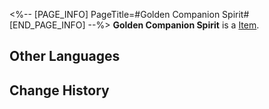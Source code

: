 <%-- [PAGE_INFO]
PageTitle=#Golden Companion Spirit#
[END_PAGE_INFO] --%>
{{Item Infobox
|id          = 281
|image       = Item Golden Companion Spirit.png{{subst:void|<!--$UPLOAD:<<SpriteOutput/ItemFigures/281.png>-<Item Golden Companion Spirit.png>-<Item Icons>>-->}}
|type        = 
|invCategory = Valuables
|rarity      = 5
|effect      = 
|description = Used to exchange for a 5-star character at the Stellar Convergence shop.
|source1     = [[Redeemable after obtaining a duplicate of a 5-star character with maxed Eidolons twice]]
}}
{{Description|''"Even the tiniest speck of dust, drawn by the call of exploration, can gather into a dazzling golden nova."''}}
'''Golden Companion Spirit''' is a [[Item]].

==Other Languages==
{{Other Languages
|en   = Golden Companion Spirit
|zhs  = 旅伴金灵
|zht  = 旅伴金靈
|ja   = 金の伴星
|ko   = 동행•금빛 영혼
|es   = Espíritu acompañante dorado
|fr   = Esprit de compagnon doré
|ru   = Золотой дух попутчика
|th   = จิตสหายทองคำ
|vi   = Kim Linh Đồng Hành
|de   = Goldener Gefährtengeist
|id   = Golden Companion Spirit
|pt   = Espírito Companheiro Dourado
}}

==Change History==
{{Change History|3.2}}